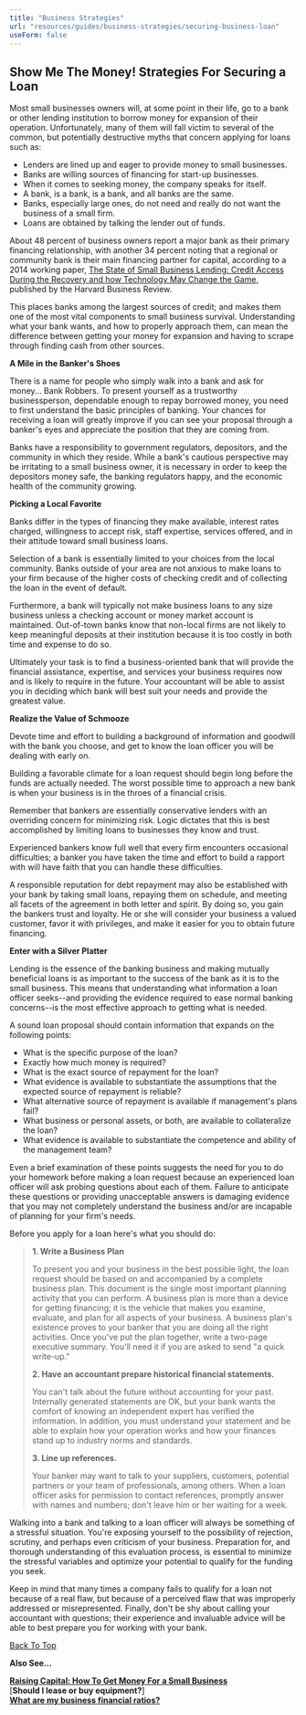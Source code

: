 ```yaml
---
title: "Business Strategies"
url: "resources/guides/business-strategies/securing-business-loan"
useForm: false
---
```

  

Show Me The Money! Strategies For Securing a Loan
-------------------------------------------------

Most small businesses owners will, at some point in their life, go to a bank or other lending institution to borrow money for expansion of their operation. Unfortunately, many of them will fall victim to several of the common, but potentially destructive myths that concern applying for loans such as:

*   Lenders are lined up and eager to provide money to small businesses.
*   Banks are willing sources of financing for start-up businesses.
*   When it comes to seeking money, the company speaks for itself.
*   A bank, is a bank, is a bank, and all banks are the same.
*   Banks, especially large ones, do not need and really do not want the business of a small firm.
*   Loans are obtained by talking the lender out of funds.

About 48 percent of business owners report a major bank as their primary financing relationship, with another 34 percent noting that a regional or community bank is their main financing partner for capital, according to a 2014 working paper, [The State of Small Business Lending: Credit Access During the Recovery and how Technology May Change the Game](http://www.hbs.edu/faculty/Publication%20Files/15-004_09b1bf8b-eb2a-4e63-9c4e-0374f770856f.pdf), published by the Harvard Business Review.

This places banks among the largest sources of credit; and makes them one of the most vital components to small business survival. Understanding what your bank wants, and how to properly approach them, can mean the difference between getting your money for expansion and having to scrape through finding cash from other sources.

**A Mile in the Banker's Shoes**

There is a name for people who simply walk into a bank and ask for money... Bank Robbers. To present yourself as a trustworthy businessperson, dependable enough to repay borrowed money, you need to first understand the basic principles of banking. Your chances for receiving a loan will greatly improve if you can see your proposal through a banker's eyes and appreciate the position that they are coming from.

Banks have a responsibility to government regulators, depositors, and the community in which they reside. While a bank's cautious perspective may be irritating to a small business owner, it is necessary in order to keep the depositors money safe, the banking regulators happy, and the economic health of the community growing.

**Picking a Local Favorite**

Banks differ in the types of financing they make available, interest rates charged, willingness to accept risk, staff expertise, services offered, and in their attitude toward small business loans.

Selection of a bank is essentially limited to your choices from the local community. Banks outside of your area are not anxious to make loans to your firm because of the higher costs of checking credit and of collecting the loan in the event of default.

Furthermore, a bank will typically not make business loans to any size business unless a checking account or money market account is maintained. Out-of-town banks know that non-local firms are not likely to keep meaningful deposits at their institution because it is too costly in both time and expense to do so.

Ultimately your task is to find a business-oriented bank that will provide the financial assistance, expertise, and services your business requires now and is likely to require in the future. Your accountant will be able to assist you in deciding which bank will best suit your needs and provide the greatest value.

**Realize the Value of Schmooze**

Devote time and effort to building a background of information and goodwill with the bank you choose, and get to know the loan officer you will be dealing with early on.

Building a favorable climate for a loan request should begin long before the funds are actually needed. The worst possible time to approach a new bank is when your business is in the throes of a financial crisis.

Remember that bankers are essentially conservative lenders with an overriding concern for minimizing risk. Logic dictates that this is best accomplished by limiting loans to businesses they know and trust.

Experienced bankers know full well that every firm encounters occasional difficulties; a banker you have taken the time and effort to build a rapport with will have faith that you can handle these difficulties.

A responsible reputation for debt repayment may also be established with your bank by taking small loans, repaying them on schedule, and meeting all facets of the agreement in both letter and spirit. By doing so, you gain the bankers trust and loyalty. He or she will consider your business a valued customer, favor it with privileges, and make it easier for you to obtain future financing.

**Enter with a Silver Platter**

Lending is the essence of the banking business and making mutually beneficial loans is as important to the success of the bank as it is to the small business. This means that understanding what information a loan officer seeks--and providing the evidence required to ease normal banking concerns--is the most effective approach to getting what is needed.

A sound loan proposal should contain information that expands on the following points:

*   What is the specific purpose of the loan?
*   Exactly how much money is required?
*   What is the exact source of repayment for the loan?
*   What evidence is available to substantiate the assumptions that the expected source of repayment is reliable?
*   What alternative source of repayment is available if management's plans fail?
*   What business or personal assets, or both, are available to collateralize the loan?
*   What evidence is available to substantiate the competence and ability of the management team?

Even a brief examination of these points suggests the need for you to do your homework before making a loan request because an experienced loan officer will ask probing questions about each of them. Failure to anticipate these questions or providing unacceptable answers is damaging evidence that you may not completely understand the business and/or are incapable of planning for your firm's needs.

Before you apply for a loan here's what you should do:

> **1\. Write a Business Plan**
> 
> To present you and your business in the best possible light, the loan request should be based on and accompanied by a complete business plan. This document is the single most important planning activity that you can perform. A business plan is more than a device for getting financing; it is the vehicle that makes you examine, evaluate, and plan for all aspects of your business. A business plan's existence proves to your banker that you are doing all the right activities. Once you've put the plan together, write a two-page executive summary. You'll need it if you are asked to send "a quick write-up."
> 
> **2\. Have an accountant prepare historical financial statements.**
> 
> You can't talk about the future without accounting for your past. Internally generated statements are OK, but your bank wants the comfort of knowing an independent expert has verified the information. In addition, you must understand your statement and be able to explain how your operation works and how your finances stand up to industry norms and standards.
> 
> **3\. Line up references.**
> 
> Your banker may want to talk to your suppliers, customers, potential partners or your team of professionals, among others. When a loan officer asks for permission to contact references, promptly answer with names and numbers; don't leave him or her waiting for a week.

Walking into a bank and talking to a loan officer will always be something of a stressful situation. You're exposing yourself to the possibility of rejection, scrutiny, and perhaps even criticism of your business. Preparation for, and thorough understanding of this evaluation process, is essential to minimize the stressful variables and optimize your potential to qualify for the funding you seek.

Keep in mind that many times a company fails to qualify for a loan not because of a real flaw, but because of a perceived flaw that was improperly addressed or misrepresented. Finally, don't be shy about calling your accountant with questions; their experience and invaluable advice will be able to best prepare you for working with your bank.

[Back To Top](#top)

**Also See...**


[**Raising Capital: How To Get Money For a Small Business**](/resources/guides/business-strategies/raising-capital-fg)  
[**Should I lease or buy equipment?**]  
[**What are my business financial ratios?**](http://www.calcxml.com/calculators/financial-ratio-analysis?skn=481)  

